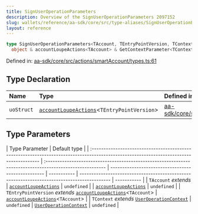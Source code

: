 ```yaml
---
title: SignUserOperationParameters
description: Overview of the SignUserOperationParameters 2097152
slug: wallets/reference/aa-sdk/core/src/type-aliases/SignUserOperationParameters
layout: reference
---
```


```ts
type SignUserOperationParameters<TAccount, TEntryPointVersion, TContext> =
  object & accountLoupeActions<TAccount> & GetContextParameter<TContext>;
```

Defined in: [aa-sdk/core/src/actions/smartAccount/types.ts:61](https://github.com/alchemyplatform/aa-sdk/blob/923a52171f7246172caf350853843e6680197da9/aa-sdk/core/src/actions/smartAccount/types.ts#L61)

## Type Declaration

| Name       | Type                                                                                                               | Defined in                                                                                                                                                                                    |
| :--------- | :----------------------------------------------------------------------------------------------------------------- | :-------------------------------------------------------------------------------------------------------------------------------------------------------------------------------------------- |
| `uoStruct` | [`accountLoupeActions`](../../../../account-kit/core/src/variables/accountLoupeActions.mdx)\<`TEntryPointVersion`> | [aa-sdk/core/src/actions/smartAccount/types.ts:71](https://github.com/alchemyplatform/aa-sdk/blob/923a52171f7246172caf350853843e6680197da9/aa-sdk/core/src/actions/smartAccount/types.ts#L71) |

## Type Parameters

| Type Parameter                                                                                                                          | Default type                                                                                             |
| :-------------------------------------------------------------------------------------------------------------------------------------- | :------------------------------------------------------------------------------------------------------- | -------------------------------------------------- | ----------- | ------------------------------------------------------------------------------------------- | ----------- |
| `TAccount` _extends_                                                                                                                    | [`accountLoupeActions`](../../../../account-kit/core/src/variables/accountLoupeActions.mdx)              | `undefined`                                        |             | [`accountLoupeActions`](../../../../account-kit/core/src/variables/accountLoupeActions.mdx) | `undefined` |
| `TEntryPointVersion` _extends_ [`accountLoupeActions`](../../../../account-kit/core/src/variables/accountLoupeActions.mdx)\<`TAccount`> | [`accountLoupeActions`](../../../../account-kit/core/src/variables/accountLoupeActions.mdx)\<`TAccount`> |
| `TContext` _extends_ [`UserOperationContext`](UserOperationContext.mdx)                                                                 | `undefined`                                                                                              | [`UserOperationContext`](UserOperationContext.mdx) | `undefined` |
